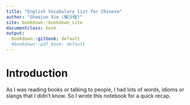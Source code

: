 ```yaml
---
title: "English Vocabulary list for Chinese"
author: "Shaojun Xie (解少俊)"
site: bookdown::bookdown_site
documentclass: book
output:
  bookdown::gitbook: default
  #bookdown::pdf_book: default
---
```


# Introduction

As I was reading books or talking to people, I had lots of words, idioms or slangs that I didn't know. So I wrote this notebook for a quick recap. 





